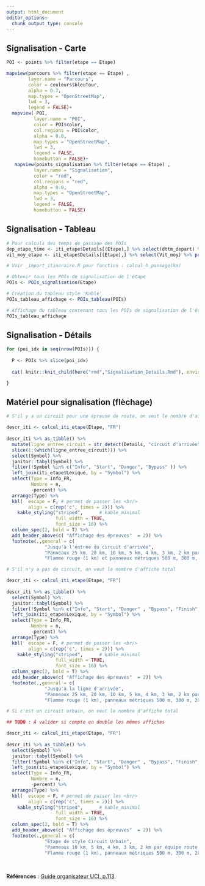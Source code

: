 ```yaml
---
output: html_document
editor_options: 
  chunk_output_type: console
---
```


## Signalisation - Carte

```r

POI <- points %>% filter(etape == Etape)

mapview(parcours %>% filter(etape == Etape) ,
        layer.name = "Parcours",
        color = couleurs$bleuTour,
        alpha = 0.7,
        map.types = "OpenStreetMap",
        lwd = 3,
        legend = FALSE)+
  mapview( POI,
          layer.name = "POI",
          color = POI$color,
          col.regions = POI$color,
          alpha = 0.0,
          map.types = "OpenStreetMap",
          lwd = 3,
          legend = FALSE,
          homebutton = FALSE)+
   mapview(points_signalisation %>% filter(etape == Etape) ,
          layer.name = "Signalisation",
          color = "red",
          col.regions = "red",
          alpha = 0.0,
          map.types = "OpenStreetMap",
          lwd = 3,
          legend = FALSE,
          homebutton = FALSE)

```


## Signalisation - Tableau

```r

# Pour calculs des temps de passage des POIs
dep_etape_time <- iti_etape$Details[(Etape),] %>% select(dttm_depart) %>% pull()
vit_moy_etape <- iti_etape$Details[(Etape),] %>% select(Vit_moy) %>% pull()

# Voir _import_itineraire.R pour fonction : calcul_h_passage(km)

# Obtenir tous les POIs de signalisation de l'étape
POIs <- POIs_signalisation(Etape)

# Création du tableau style 'Kable'
POIs_tableau_affichage <- POIs_tableau(POIs)

# Affichage du tableau contenant tous les POIs de signalisation de l'étape
POIs_tableau_affichage

```


## Signalisation - Détails

```r


for (poi_idx in seq(nrow(POIs))) {
  
  P <- POIs %>% slice(poi_idx)
  
  cat( knitr::knit_child(here("rmd","Signalisation_Details.Rmd"), envir = environment(), quiet = TRUE))

}

```


## Matériel pour signalisation (flèchage)

```r

# S'il y a un circuit pour une épreuve de route, on veut le nombre d'affiche jusqu'au circuit d'arrivée

descr_iti <- calcul_iti_etape(Etape, "FR")
  
descr_iti %>% as_tibble() %>% 
  mutate(ligne_entree_circuit = str_detect(Details, "circuit d'arrivée" )) %>% 
  slice(1:(which(ligne_entree_circuit))) %>%
  select(Symbol) %>% 
  janitor::tabyl(Symbol) %>% 
  filter(!Symbol %in% c("Info", "Start", "Danger", "Bypass" )) %>% 
  left_join(iti_etape$Lexique, by = "Symbol") %>% 
  select(Type = Info_FR,
         Nombre = n,
         -percent) %>% 
  arrange(Type) %>% 
  kbl(  escape = F, # permet de passer les <br/>
        align = c(rep('c', times = 2))) %>% 
    kable_styling("striped",      # kable_minimal
                  full_width = TRUE, 
                  font_size = 16) %>% 
  column_spec(2, bold = T) %>% 
  add_header_above(c( "Affichage des épreuves"  = 2)) %>% 
  footnote(.,general = c(
              "Jusqu'à l'entrée du circuit d'arrivée",
              "Panneaux 25 km, 20 km, 10 km, 5 km, 4 km, 3 km, 2 km par équipe route (Maurice)",
              "Flamme rouge (1 km) et panneaux métriques 500 m, 300 m, 200 m, 150 m, 100 m, 50 m à installer par l'équipe en ville"))
```


```r

# S'il n'y a pas de circuit, on veut le nombre d'affiche total

descr_iti <- calcul_iti_etape(Etape, "FR")
  
descr_iti %>% as_tibble() %>% 
  select(Symbol) %>% 
  janitor::tabyl(Symbol) %>% 
  filter(!Symbol %in% c("Info", "Start", "Danger" , "Bypass", "Finish", "Bell")) %>% 
  left_join(iti_etape$Lexique, by = "Symbol") %>% 
  select(Type = Info_FR,
         Nombre = n,
         -percent) %>% 
  arrange(Type) %>% 
  kbl(  escape = F, # permet de passer les <br/>
        align = c(rep('c', times = 2))) %>% 
    kable_styling("striped",      # kable_minimal
                  full_width = TRUE, 
                  font_size = 16) %>% 
  column_spec(2, bold = T) %>% 
  add_header_above(c( "Affichage des épreuves"  = 2)) %>% 
  footnote(.,general = c(
              "Jusqu'à la ligne d'arrivée",
              "Panneaux 25 km, 20 km, 10 km, 5 km, 4 km, 3 km, 2 km par équipe route (Maurice)",
              "Flamme rouge (1 km), panneaux métriques 500 m, 300 m, 200 m, 150 m, 100 m, 50 m, affiche déviation de caravane et zone ravito fixe à installer par l'équipe en ville"))
```


```r

# Si c'est un circuit urbain, on veut le nombre d'affiche total

## TODO : À valider si compte en double les mêmes affiches

descr_iti <- calcul_iti_etape(Etape, "FR")
  
descr_iti %>% as_tibble() %>% 
  select(Symbol) %>% 
  janitor::tabyl(Symbol) %>% 
  filter(!Symbol %in% c("Info", "Start", "Danger" , "Bypass", "Finish", "Bell")) %>% 
  left_join(iti_etape$Lexique, by = "Symbol") %>% 
  select(Type = Info_FR,
         Nombre = n,
         -percent) %>% 
  arrange(Type) %>% 
  kbl(  escape = F, # permet de passer les <br/>
        align = c(rep('c', times = 2))) %>% 
    kable_styling("striped",      # kable_minimal
                  full_width = TRUE, 
                  font_size = 16) %>% 
  column_spec(2, bold = T) %>% 
  add_header_above(c( "Affichage des épreuves"  = 2)) %>% 
  footnote(.,general = c(
              "Étape de style Circuit Urbain",
              "Panneaux 10 km, 5 km, 4 km, 3 km, 2 km par équipe route (Maurice)",
              "Flamme rouge (1 km), panneaux métriques 500 m, 300 m, 200 m, 150 m, 100 m, 50 m, affiche déviation de caravane et zone ravito fixe à installer par l'équipe en ville"))
```

<br/>

**Références** : <a href="https://downloads.ctfassets.net/761l7gh5x5an/7qhUGLmnseEMGg95GQnF1V/4228000a541888393810a793e2e16a50/uci-guide-orga-epreuve-road-2021-fra.pdf#page=115" target="_blank">Guide organisateur UCI, p.113</a>.
